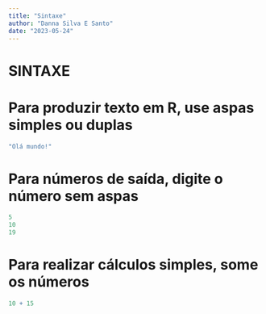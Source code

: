 ```yaml
---
title: "Sintaxe"
author: "Danna Silva E Santo"
date: "2023-05-24"
---
```

# SINTAXE 
# Para produzir texto em R, use aspas simples ou duplas

```r
"Olá mundo!"
```

# Para números de saída, digite o número sem aspas

```r
5
10
19
```

# Para realizar cálculos simples, some os números

```r
10 + 15
```
